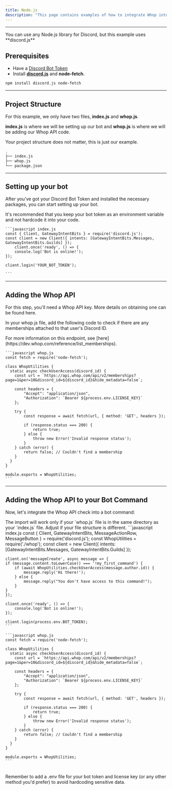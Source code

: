 ```yaml
---
title: Node.js
description: "This page contains examples of how to integrate Whop into your Node.js Discord Bot."
---
```


---

<Note>
  You can use any Node.js library for Discord, but this example uses
  **discord.js**
</Note>

## Prerequisites

- Have a [Discord Bot Token](https://www.writebots.com/discord-bot-token/)
- Install [**discord.js**](https://discord.js.org/) and **node-fetch**.

```bash
npm install discord.js node-fetch
```

---

## Project Structure

For this example, we only have two files, **index.js** and **whop.js**.

**index.js** is where we will be setting up our bot and **whop.js** is where we will be adding our Whop API code.

<Note>Your project structure does not matter, this is just our example.</Note>

```bash
.
├── index.js
├── whop.js
└── package.json
```

---

## Setting up your bot

After you've got your Discord Bot Token and installed the necessary packages, you can start setting up your bot.

<Warning>
  It's recommended that you keep your bot token as an environment variable and
  not hardcode it into your code.
</Warning>

    ```javascript index.js
    const { Client, GatewayIntentBits } = require('discord.js');
    const client = new Client({ intents: [GatewayIntentBits.Messages, GatewayIntentBits.Guilds] });
        client.once('ready', () => {
        console.log('Bot is online!');
    });

    client.login('YOUR_BOT_TOKEN');

    ```

---

## Adding the Whop API

For this step, you'll need a Whop API key. More details on obtaining one can be found here.

In your whop.js file, add the following code to check if there are any memberships attached to that user's Discord ID.

<Note>
  For more information on this endpoint, see
  [here](https://dev.whop.com/reference/list_memberships).
</Note>

    ```javascript whop.js
    const fetch = require('node-fetch');

    class WhopUtilities {
      static async checkUserAccess(discord_id) {
        const url = `https://api.whop.com/api/v2/memberships?page=1&per=10&discord_id=${discord_id}&hide_metadata=false`;

        const headers = {
            "Accept": "application/json",
            "Authorization": `Bearer ${process.env.LICENSE_KEY}`
        };

        try {
            const response = await fetch(url, { method: 'GET', headers });

            if (response.status === 200) {
                return true;
            } else {
                throw new Error('Invalid response status');
            }
        } catch (error) {
            return false; // Couldn't find a membership
        }
      }
    }

    module.exports = WhopUtilities;
    ```

---

## Adding the Whop API to your Bot Command

Now, let's integrate the Whop API check into a bot command:

<Warning>
  The import will work only if your `whop.js` file is in the same directory as
  your `index.js` file. Adjust if your file structure is different.
</Warning>

<CodeGroup>
    ```javascript index.js
    const { Client, GatewayIntentBits, MessageActionRow, MessageButton } = require('discord.js');
    const WhopUtilities = require('./whop');
    const client = new Client({ intents: [GatewayIntentBits.Messages, GatewayIntentBits.Guilds] });

    client.on('messageCreate', async message => {
    if (message.content.toLowerCase() === '!my_first_command') {
        if (await WhopUtilities.checkUserAccess(message.author.id)) {
            message.reply('Hi there!');
        } else {
            message.reply("You don't have access to this command!");
        }
    }
    });

    client.once('ready', () => {
        console.log('Bot is online!');
    });

    client.login(process.env.BOT_TOKEN);
    ```

    ```javascript whop.js
    const fetch = require('node-fetch');

    class WhopUtilities {
      static async checkUserAccess(discord_id) {
        const url = `https://api.whop.com/api/v2/memberships?page=1&per=10&discord_id=${discord_id}&hide_metadata=false`;

        const headers = {
            "Accept": "application/json",
            "Authorization": `Bearer ${process.env.LICENSE_KEY}`
        };

        try {
            const response = await fetch(url, { method: 'GET', headers });

            if (response.status === 200) {
                return true;
            } else {
                throw new Error('Invalid response status');
            }
        } catch (error) {
            return false; // Couldn't find a membership
        }
      }
    }

    module.exports = WhopUtilities;
    ```

</CodeGroup>

<br />

<Note>
  Remember to add a .env file for your bot token and license key (or any other
  method you'd prefer) to avoid hardcoding sensitive data.
</Note>
